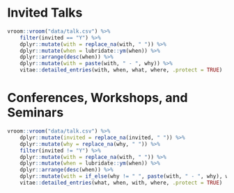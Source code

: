 \pagebreak
# Invited Talks


```r
vroom::vroom("data/talk.csv") %>%
    filter(invited == "Y") %>%
    dplyr::mutate(with = replace_na(with, " ")) %>%
    dplyr::mutate(when = lubridate::ym(when)) %>%
    dplyr::arrange(desc(when)) %>%
    dplyr::mutate(with = paste(with, " - ", why)) %>%
    vitae::detailed_entries(with, when, what, where, .protect = TRUE)
```
 
# Conferences, Workshops, and Seminars
```r
vroom::vroom("data/talk.csv") %>%
    dplyr::mutate(invited = replace_na(invited, " ")) %>%
    dplyr::mutate(why = replace_na(why, " ")) %>%
    filter(invited != "Y") %>%
    dplyr::mutate(with = replace_na(with, " ")) %>%
    dplyr::mutate(when = lubridate::ym(when)) %>%
    dplyr::arrange(desc(when)) %>%
    dplyr::mutate(with = if_else(why != " ", paste(with, " - ", why), with)) %>%
    vitae::detailed_entries(what, when, with, where, .protect = TRUE)
```
